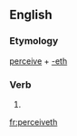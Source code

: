 ==English==

===Etymology===
[[perceive]] + [[-eth]]

===Verb===
{{head|en|verb form}}

# {{en-archaic third-person singular of|perceive}}

[[fr:perceiveth]]
